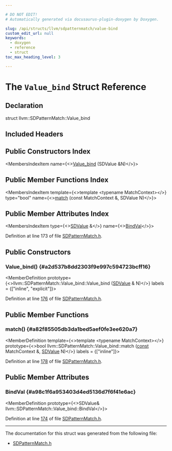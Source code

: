 ```yaml
---

# DO NOT EDIT!
# Automatically generated via docusaurus-plugin-doxygen by Doxygen.

slug: /api/structs/llvm/sdpatternmatch/value-bind
custom_edit_url: null
keywords:
  - doxygen
  - reference
  - struct
toc_max_heading_level: 3

---
```





# The `Value_bind` Struct Reference

<DoxygenPage pluginConfig={pluginConfig}>



## Declaration

<CodeBlock>struct llvm::SDPatternMatch::Value_bind</CodeBlock>

## Included Headers

<IncludesList>
<IncludesListItem
  filePath="llvm/CodeGen/SDPatternMatch.h"
  permalink="/docs/api/files/include/include/llvm/include/llvm/codegen/sdpatternmatch-h"
  isLocal="true" />
</IncludesList>

## Public Constructors Index

<MembersIndex>

<MembersIndexItem
  name={<><a href="#a2d537b8dd2303f9e997c594723bcff16">Value&#95;bind</a> (SDValue &amp;N)</>}>
</MembersIndexItem>

</MembersIndex>

## Public Member Functions Index

<MembersIndex>

<MembersIndexItem
  template={<>template &lt;typename MatchContext&gt;</>}
  type="bool"
  name={<><a href="#a82f85505db3da1bed5aef0fe3ee620a7">match</a> (const MatchContext &amp;, SDValue N)</>}>
</MembersIndexItem>

</MembersIndex>

## Public Member Attributes Index

<MembersIndex>

<MembersIndexItem
  type={<><a href="/docs/api/classes/llvm/sdvalue">SDValue</a> &amp;</>}
  name={<><a href="#a98c1f6a953403d4ed5136d7f6f41e6ac">BindVal</a></>}>
</MembersIndexItem>

</MembersIndex>


Definition at line 173 of file <a href="/docs/api/files/include/include/llvm/include/llvm/codegen/sdpatternmatch-h">SDPatternMatch.h</a>.

<SectionDefinition>

## Public Constructors

### Value&#95;bind() {#a2d537b8dd2303f9e997c594723bcff16}

<MemberDefinition
  prototype={<>llvm::SDPatternMatch::Value&#95;bind::Value&#95;bind (<a href="/docs/api/classes/llvm/sdvalue">SDValue</a> &amp; N)</>}
  labels = {["inline", "explicit"]}>

Definition at line <a href="/docs/api/files/include/include/llvm/include/llvm/codegen/sdpatternmatch-h/#l00176">176</a> of file <a href="/docs/api/files/include/include/llvm/include/llvm/codegen/sdpatternmatch-h">SDPatternMatch.h</a>.
</MemberDefinition>

</SectionDefinition>

<SectionDefinition>

## Public Member Functions

### match() {#a82f85505db3da1bed5aef0fe3ee620a7}

<MemberDefinition
  template={<>template &lt;typename MatchContext&gt;</>}
  prototype={<>bool llvm::SDPatternMatch::Value&#95;bind::match (<a href="/docs/api/files/lib/lib/target/lib/target/aarch64/aarch64promoteconstant-cpp/#a90f8350fecae261c25be85d38b451bff">const</a> MatchContext &amp;, <a href="/docs/api/classes/llvm/sdvalue">SDValue</a> N)</>}
  labels = {["inline"]}>

Definition at line <a href="/docs/api/files/include/include/llvm/include/llvm/codegen/sdpatternmatch-h/#l00178">178</a> of file <a href="/docs/api/files/include/include/llvm/include/llvm/codegen/sdpatternmatch-h">SDPatternMatch.h</a>.
</MemberDefinition>

</SectionDefinition>

<SectionDefinition>

## Public Member Attributes

### BindVal {#a98c1f6a953403d4ed5136d7f6f41e6ac}

<MemberDefinition
  prototype={<>SDValue&amp; llvm::SDPatternMatch::Value&#95;bind::BindVal</>}>

Definition at line <a href="/docs/api/files/include/include/llvm/include/llvm/codegen/sdpatternmatch-h/#l00174">174</a> of file <a href="/docs/api/files/include/include/llvm/include/llvm/codegen/sdpatternmatch-h">SDPatternMatch.h</a>.
</MemberDefinition>

</SectionDefinition>

<hr/>

The documentation for this struct was generated from the following file:

<ul>
<li><a href="/docs/api/files/include/include/llvm/include/llvm/codegen/sdpatternmatch-h">SDPatternMatch.h</a></li>
</ul>

</DoxygenPage>

